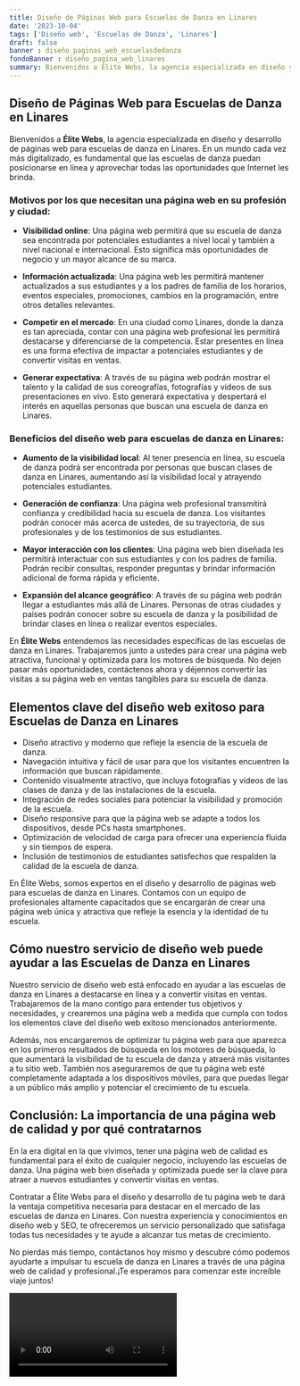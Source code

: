 ```yaml
---
title: Diseño de Páginas Web para Escuelas de Danza en Linares
date: '2023-10-04'
tags: ['Diseño web', 'Escuelas de Danza', 'Linares']
draft: false
banner : diseño_paginas_web_escuelasdedanza
fondoBanner : diseño_pagina_web_linares
summary: Bienvenidos a Élite Webs, la agencia especializada en diseño y desarrollo de páginas web para escuelas de danza en Linares. En un mundo cada vez más digitalizado, es fundamental que las escuelas de danza puedan posicionarse en línea y aprovechar todas las oportunidades que Internet les brinda.
---
```


## Diseño de Páginas Web para Escuelas de Danza en Linares

Bienvenidos a **Élite Webs**, la agencia especializada en diseño y desarrollo de páginas web para escuelas de danza en Linares. En un mundo cada vez más digitalizado, es fundamental que las escuelas de danza puedan posicionarse en línea y aprovechar todas las oportunidades que Internet les brinda.

### Motivos por los que necesitan una página web en su profesión y ciudad:

- **Visibilidad online**: Una página web permitirá que su escuela de danza sea encontrada por potenciales estudiantes a nivel local y también a nivel nacional e internacional. Esto significa más oportunidades de negocio y un mayor alcance de su marca.

- **Información actualizada**: Una página web les permitirá mantener actualizados a sus estudiantes y a los padres de familia de los horarios, eventos especiales, promociones, cambios en la programación, entre otros detalles relevantes.

- **Competir en el mercado**: En una ciudad como Linares, donde la danza es tan apreciada, contar con una página web profesional les permitirá destacarse y diferenciarse de la competencia. Estar presentes en línea es una forma efectiva de impactar a potenciales estudiantes y de convertir visitas en ventas.

- **Generar expectativa**: A través de su página web podrán mostrar el talento y la calidad de sus coreografías, fotografías y videos de sus presentaciones en vivo. Esto generará expectativa y despertará el interés en aquellas personas que buscan una escuela de danza en Linares.

### Beneficios del diseño web para escuelas de danza en Linares:

- **Aumento de la visibilidad local**: Al tener presencia en línea, su escuela de danza podrá ser encontrada por personas que buscan clases de danza en Linares, aumentando así la visibilidad local y atrayendo potenciales estudiantes.

- **Generación de confianza**: Una página web profesional transmitirá confianza y credibilidad hacia su escuela de danza. Los visitantes podrán conocer más acerca de ustedes, de su trayectoria, de sus profesionales y de los testimonios de sus estudiantes.

- **Mayor interacción con los clientes**: Una página web bien diseñada les permitirá interactuar con sus estudiantes y con los padres de familia. Podrán recibir consultas, responder preguntas y brindar información adicional de forma rápida y eficiente.

- **Expansión del alcance geográfico**: A través de su página web podrán llegar a estudiantes más allá de Linares. Personas de otras ciudades y países podrán conocer sobre su escuela de danza y la posibilidad de brindar clases en línea o realizar eventos especiales.

En **Élite Webs** entendemos las necesidades específicas de las escuelas de danza en Linares. Trabajaremos junto a ustedes para crear una página web atractiva, funcional y optimizada para los motores de búsqueda. No dejen pasar más oportunidades, contáctenos ahora y déjennos convertir las visitas a su página web en ventas tangibles para su escuela de danza.

<GifSeo />

<Cta />

## Elementos clave del diseño web exitoso para Escuelas de Danza en Linares

- Diseño atractivo y moderno que refleje la esencia de la escuela de danza.
- Navegación intuitiva y fácil de usar para que los visitantes encuentren la información que buscan rápidamente.
- Contenido visualmente atractivo, que incluya fotografías y videos de las clases de danza y de las instalaciones de la escuela.
- Integración de redes sociales para potenciar la visibilidad y promoción de la escuela.
- Diseño responsive para que la página web se adapte a todos los dispositivos, desde PCs hasta smartphones.
- Optimización de velocidad de carga para ofrecer una experiencia fluida y sin tiempos de espera.
- Inclusión de testimonios de estudiantes satisfechos que respalden la calidad de la escuela de danza.

En Élite Webs, somos expertos en el diseño y desarrollo de páginas web para escuelas de danza en Linares. Contamos con un equipo de profesionales altamente capacitados que se encargarán de crear una página web única y atractiva que refleje la esencia y la identidad de tu escuela.

## Cómo nuestro servicio de diseño web puede ayudar a las Escuelas de Danza en Linares

Nuestro servicio de diseño web está enfocado en ayudar a las escuelas de danza en Linares a destacarse en línea y a convertir visitas en ventas. Trabajaremos de la mano contigo para entender tus objetivos y necesidades, y crearemos una página web a medida que cumpla con todos los elementos clave del diseño web exitoso mencionados anteriormente.

Además, nos encargaremos de optimizar tu página web para que aparezca en los primeros resultados de búsqueda en los motores de búsqueda, lo que aumentará la visibilidad de tu escuela de danza y atraerá más visitantes a tu sitio web. También nos aseguraremos de que tu página web esté completamente adaptada a los dispositivos móviles, para que puedas llegar a un público más amplio y potenciar el crecimiento de tu escuela.

## Conclusión: La importancia de una página web de calidad y por qué contratarnos

En la era digital en la que vivimos, tener una página web de calidad es fundamental para el éxito de cualquier negocio, incluyendo las escuelas de danza. Una página web bien diseñada y optimizada puede ser la clave para atraer a nuevos estudiantes y convertir visitas en ventas.

Contratar a Élite Webs para el diseño y desarrollo de tu página web te dará la ventaja competitiva necesaria para destacar en el mercado de las escuelas de danza en Linares. Con nuestra experiencia y conocimientos en diseño web y SEO, te ofreceremos un servicio personalizado que satisfaga todas tus necesidades y te ayude a alcanzar tus metas de crecimiento.

No pierdas más tiempo, contáctanos hoy mismo y descubre cómo podemos ayudarte a impulsar tu escuela de danza en Linares a través de una página web de calidad y profesional.¡Te esperamos para comenzar este increíble viaje juntos!

<Video />

<CtaBot job='Escuelas de Danza' city='Linares'/>

<Gmaps query='Linares+españa+maps' />